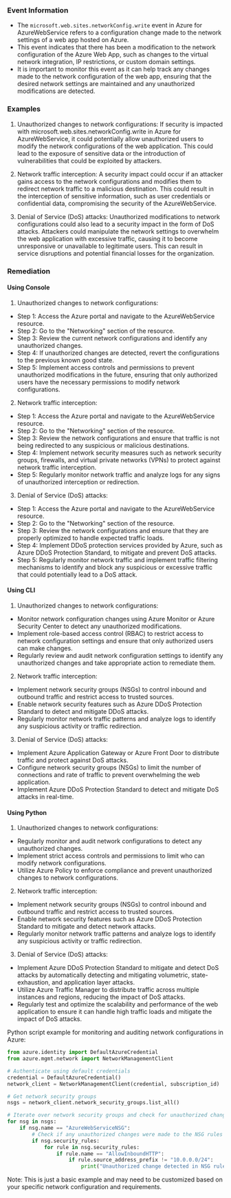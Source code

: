 
### Event Information

- The `microsoft.web.sites.networkConfig.write` event in Azure for AzureWebService refers to a configuration change made to the network settings of a web app hosted on Azure.
- This event indicates that there has been a modification to the network configuration of the Azure Web App, such as changes to the virtual network integration, IP restrictions, or custom domain settings.
- It is important to monitor this event as it can help track any changes made to the network configuration of the web app, ensuring that the desired network settings are maintained and any unauthorized modifications are detected.


### Examples

1. Unauthorized changes to network configurations: If security is impacted with microsoft.web.sites.networkConfig.write in Azure for AzureWebService, it could potentially allow unauthorized users to modify the network configurations of the web application. This could lead to the exposure of sensitive data or the introduction of vulnerabilities that could be exploited by attackers.

2. Network traffic interception: A security impact could occur if an attacker gains access to the network configurations and modifies them to redirect network traffic to a malicious destination. This could result in the interception of sensitive information, such as user credentials or confidential data, compromising the security of the AzureWebService.

3. Denial of Service (DoS) attacks: Unauthorized modifications to network configurations could also lead to a security impact in the form of DoS attacks. Attackers could manipulate the network settings to overwhelm the web application with excessive traffic, causing it to become unresponsive or unavailable to legitimate users. This can result in service disruptions and potential financial losses for the organization.

### Remediation

#### Using Console

1. Unauthorized changes to network configurations:
- Step 1: Access the Azure portal and navigate to the AzureWebService resource.
- Step 2: Go to the "Networking" section of the resource.
- Step 3: Review the current network configurations and identify any unauthorized changes.
- Step 4: If unauthorized changes are detected, revert the configurations to the previous known good state.
- Step 5: Implement access controls and permissions to prevent unauthorized modifications in the future, ensuring that only authorized users have the necessary permissions to modify network configurations.

2. Network traffic interception:
- Step 1: Access the Azure portal and navigate to the AzureWebService resource.
- Step 2: Go to the "Networking" section of the resource.
- Step 3: Review the network configurations and ensure that traffic is not being redirected to any suspicious or malicious destinations.
- Step 4: Implement network security measures such as network security groups, firewalls, and virtual private networks (VPNs) to protect against network traffic interception.
- Step 5: Regularly monitor network traffic and analyze logs for any signs of unauthorized interception or redirection.

3. Denial of Service (DoS) attacks:
- Step 1: Access the Azure portal and navigate to the AzureWebService resource.
- Step 2: Go to the "Networking" section of the resource.
- Step 3: Review the network configurations and ensure that they are properly optimized to handle expected traffic loads.
- Step 4: Implement DDoS protection services provided by Azure, such as Azure DDoS Protection Standard, to mitigate and prevent DoS attacks.
- Step 5: Regularly monitor network traffic and implement traffic filtering mechanisms to identify and block any suspicious or excessive traffic that could potentially lead to a DoS attack.

#### Using CLI

1. Unauthorized changes to network configurations:
- Monitor network configuration changes using Azure Monitor or Azure Security Center to detect any unauthorized modifications.
- Implement role-based access control (RBAC) to restrict access to network configuration settings and ensure that only authorized users can make changes.
- Regularly review and audit network configuration settings to identify any unauthorized changes and take appropriate action to remediate them.

2. Network traffic interception:
- Implement network security groups (NSGs) to control inbound and outbound traffic and restrict access to trusted sources.
- Enable network security features such as Azure DDoS Protection Standard to detect and mitigate DDoS attacks.
- Regularly monitor network traffic patterns and analyze logs to identify any suspicious activity or traffic redirection.

3. Denial of Service (DoS) attacks:
- Implement Azure Application Gateway or Azure Front Door to distribute traffic and protect against DoS attacks.
- Configure network security groups (NSGs) to limit the number of connections and rate of traffic to prevent overwhelming the web application.
- Implement Azure DDoS Protection Standard to detect and mitigate DoS attacks in real-time.

#### Using Python

1. Unauthorized changes to network configurations:
- Regularly monitor and audit network configurations to detect any unauthorized changes.
- Implement strict access controls and permissions to limit who can modify network configurations.
- Utilize Azure Policy to enforce compliance and prevent unauthorized changes to network configurations.

2. Network traffic interception:
- Implement network security groups (NSGs) to control inbound and outbound traffic and restrict access to trusted sources.
- Enable network security features such as Azure DDoS Protection Standard to mitigate and detect network attacks.
- Regularly monitor network traffic patterns and analyze logs to identify any suspicious activity or traffic redirection.

3. Denial of Service (DoS) attacks:
- Implement Azure DDoS Protection Standard to mitigate and detect DoS attacks by automatically detecting and mitigating volumetric, state-exhaustion, and application layer attacks.
- Utilize Azure Traffic Manager to distribute traffic across multiple instances and regions, reducing the impact of DoS attacks.
- Regularly test and optimize the scalability and performance of the web application to ensure it can handle high traffic loads and mitigate the impact of DoS attacks.

Python script example for monitoring and auditing network configurations in Azure:

```python
from azure.identity import DefaultAzureCredential
from azure.mgmt.network import NetworkManagementClient

# Authenticate using default credentials
credential = DefaultAzureCredential()
network_client = NetworkManagementClient(credential, subscription_id)

# Get network security groups
nsgs = network_client.network_security_groups.list_all()

# Iterate over network security groups and check for unauthorized changes
for nsg in nsgs:
    if nsg.name == "AzureWebServiceNSG":
        # Check if any unauthorized changes were made to the NSG rules
        if nsg.security_rules:
            for rule in nsg.security_rules:
                if rule.name == "AllowInboundHTTP":
                    if rule.source_address_prefix != "10.0.0.0/24":
                        print("Unauthorized change detected in NSG rule: AllowInboundHTTP")
```

Note: This is just a basic example and may need to be customized based on your specific network configuration and requirements.

